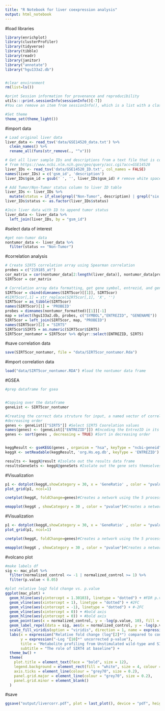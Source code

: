 ```yaml
---
title: "R Notebook for liver coexpression analysis"
output: html_notebook
---
```


#load libraries

```r
library(enrichplot)
library(clusterProfiler)
library(tidyverse)
library(tibble)
library(readr)
library(janitor)
library("annotate")
library("hgu133a2.db")


#clear environment
rm(list=ls()) 

#print Session information for provenance and reproducibility
utils:::print.sessionInfo(sessionInfo()[-7]) 
#You can remove an item from sessionInfo(), which is a list with a class attribute, by printing the resulting object omitting one of the list items (omitted list of packages installed, but not loaded)

#Set theme
theme_set(theme_light())
```

#import data
```r
# Load original liver data
liver_data <- read_tsv('data/GSE14520_data.txt') %>% 
  clean_names() %>% 
  rename_all(funs(str_remove(., "^x")))

# Get all liver sample IDs and descriptions from a text file that is copy/pasted 
# from https://www.ncbi.nlm.nih.gov/geo/query/acc.cgi?acc=GSE14520
liver_IDs <- read_tsv('data/GSE14520_ID.txt', col_names = FALSE)
names(liver_IDs) = c('gsm_id', 'description')
liver_IDs$gsm_id = gsub(' ', '', liver_IDs$gsm_id) # remove white space from GSE IDs

# Add Tumor/Non-Tumor status column to liver ID table 
liver_IDs <- liver_IDs %>% 
  mutate(status = if_else(grepl("Non-Tumor", description) | grepl("six healthy donors", description), 'Non-Tumor', 'Tumor'))
liver_IDs$status <- as.factor(liver_IDs$status)

#Join liver data with ID to append tumor status
liver_data <- liver_data %>% 
  left_join(liver_IDs, by = "gsm_id")
```

#select data of interest
```r
#get non-tumor data
nontumor_data <- liver_data %>% 
  filter(status == "Non-Tumor")
```

#correlation analysis
```r
# Create SIRT5 correlation array using Spearman correlation
probes = c("219185_at")
cor_matrix = cor(nontumor_data[2:length(liver_data)], nontumor_data[probes], method = 'spearman')
SIRT5cor = cor_matrix

# Correlation array data formatting, get gene symbol, entrezid, and gene name for each probe
SIRT5cor = cbind(dimnames(SIRT5cor)[[1]], SIRT5cor)
#SIRT5cor[,1] = str_replace(SIRT5cor[,1], 'X', '')
SIRT5cor = as_tibble(SIRT5cor)
names(SIRT5cor)[1] = 'PROBEID'
probes = dimnames(nontumor_formatted)[[1]][-1]
map = select(hgu133a2.db, probes, c("SYMBOL","ENTREZID", "GENENAME"))
SIRT5cor = left_join(SIRT5cor, map, "PROBEID")
names(SIRT5cor)[2] = "SIRT5"
SIRT5cor$SIRT5 = as.numeric(SIRT5cor$SIRT5)
SIRT5cor_nontumor = SIRT5cor %>% dplyr::select(ENTREZID, SIRT5)
```

#save correlation data
```r
save(SIRT5cor_nontumor, file = "data/SIRT5cor_nontumor.Rda")
```


#import correlation data
```r
load("data/SIRT5cor_nontumor.RDA") #load the nontumor data frame
```


#GSEA
```r
#prep dataframe for gsea


#Copying over the dataframe
geneList <- SIRT5cor_nontumor

#Creating the correct data struture for input, a named vector of correlation values for analysis. Ensured to be sorted in 
#decreasing order
genes <- geneList[["SIRT5"]] #Select SIRT5 Coorelation values 
names(genes) <- (geneList[["ENTREZID"]]) #Encoding the EntrezID in its position as an attribute of a numeric vector
genes <- sort(genes , decreasing = TRUE) #Sort in decreasing order


keggResult <- gseKEGG(genes , organism = "hsa", keyType = "ncbi-geneid") #Conduct gene set analysis using KEGG database
keggX <- setReadable(keggResult, 'org.Hs.eg.db', keyType = 'ENTREZID') #Convert the EntrezID to actual gene names

results <- keggX@result #Isolate out the results data frame
resultsGeneSets <- keggX@geneSets #Isolate out the gene sets themselves


```
#Visualization
```r

p1 <- dotplot(keggX,showCategory = 30, x = 'GeneRatio' , color = "pvalue", font.size = 12) + ggtitle("dotplot for SIRT5cor_all Data") #Creates a dotplot using the 30 processes with the lowest pvalues
plot_grid(p1, ncol=1)

cnetplot(keggX, foldChange=genes)#Creates a network using the 5 processes with the lowest pvalues. The processes are central nodes that are connected to the genes that are in its respective gene set

emapplot(keggX , showCategory = 30 , color = "pvalue")#Creates a network using the 30 processes with the lowest pvalues. The processes are nodes that are connected to other processes that share the same genes within its gene set. 

```
#Visualization
```r

p1 <- dotplot(keggX,showCategory = 30, x = 'GeneRatio' , color = "pvalue", font.size = 12) + ggtitle("dotplot for SIRT5cor_all Data") #Creates a dotplot using the 30 processes with the lowest pvalues
plot_grid(p1, ncol=1)

cnetplot(keggX, foldChange=genes)#Creates a network using the 5 processes with the lowest pvalues. The processes are central nodes that are connected to the genes that are in its respective gene set

emapplot(keggX , showCategory = 30 , color = "pvalue")#Creates a network using the 30 processes with the lowest pvalues. The processes are nodes that are connected to other processes that share the same genes within its gene set. 


```

#volcano plot
```r
#make labels df
sig <- mac_plot %>% 
  filter(normalized_control <= -1 | normalized_control >= 1) %>% 
  filter(p.value < 0.05)

#plot relative log2 fold change vs. p.value
ggplot(mac_plot) +
  geom_hline(aes(yintercept = 1.30103), linetype = "dotted") + #FDR p.value 0.05
  geom_vline(aes(xintercept = 1), linetype = "dotted") + #2FC
  geom_vline(aes(xintercept = -1), linetype = "dotted") + #-2FC
  geom_vline(aes(xintercept = 0)) + #bold axis
  geom_hline(aes(yintercept = 0)) + #bold axis
  geom_point(aes(x = normalized_control, y = -log(p.value, 10), fill = normalized_control), alpha = 0.8, size = 4, shape = 21, color = "black") +
  geom_label_repel(data = sig, aes(x = normalized_control, y = -log(p.value, 10), label = metabolite), alpha = 0.8, size = 3, segment.size = 0.3, point.padding = 0.8) +
  scale_fill_viridis(option = "viridis", direction = 1, name = expression("Log"[2]*"FC")) +
  labs(x = expression("Relative fold change (log"[2]*") compared to control"), 
       y = expression("-Log "[10]*" uncorrected p-value"), 
       title = "Metabolite profiling from Unstimulated wild-type and SIRTKO mouse BMDM",
       subtitle = "The role of SIRT4 at baseline") +
  theme_bw() + 
  theme(
    plot.title = element_text(face = "bold", size = 12),
    legend.background = element_rect(fill = "white", size = 4, colour = "white"),
    axis.ticks = element_line(colour = "grey70", size = 0.2),
    panel.grid.major = element_line(colour = "grey70", size = 0.2),
    panel.grid.minor = element_blank()
  ) 

```
#save
```r
ggsave("output/livercorr.pdf", plot = last_plot(), device = "pdf", height = 6, width = 8, units = "in", dpi = 600)
```

